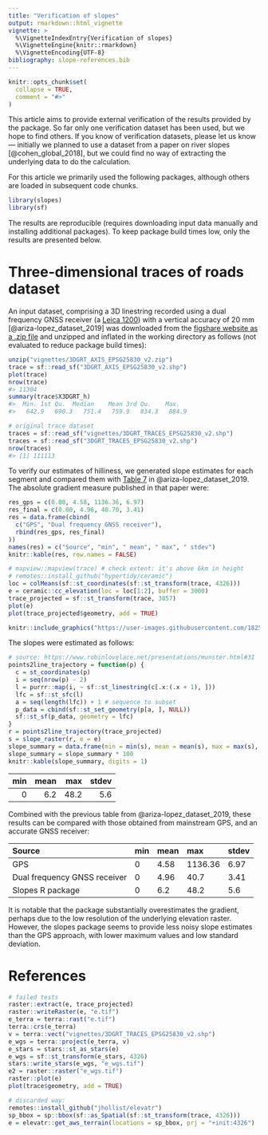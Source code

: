 ```yaml
---
title: "Verification of slopes"
output: rmarkdown::html_vignette
vignette: >
  %\VignetteIndexEntry{Verification of slopes}
  %\VignetteEngine{knitr::rmarkdown}
  %\VignetteEncoding{UTF-8}
bibliography: slope-references.bib
---
```


```r
knitr::opts_chunk$set(
  collapse = TRUE,
  comment = "#>"
)
```

This article aims to provide external verification of the results provided by the package.
So far only one verification dataset has been used, but we hope to find others.
If you know of verification datasets, please let us know --- initially we planned to use a dataset from a paper on river slopes [@cohen_global_2018], but we could find no way of extracting the underlying data to do the calculation.

For this article we primarily used the following packages, although others are loaded in subsequent code chunks.

```r
library(slopes)
library(sf)
```

The results are reproducible (requires downloading input data manually and installing additional packages).
To keep package build times low, only the results are presented below.


# Three-dimensional traces of roads dataset

An input dataset, comprising a 3D linestring recorded using a dual frequency GNSS receiver (a [Leica 1200](https://gef.nerc.ac.uk/equipment/gnss/1200/1200_overview.php)) with a vertical accuracy of 20 mm
<!-- 138 GPS 3D traces of a hilly road from a peer reviewed journal article -->
[@ariza-lopez_dataset_2019] was downloaded from the 
<!-- [figshare website as a .zip file](https://ndownloader.figshare.com/files/14331197) - raw data -->
[figshare website as a .zip file](https://ndownloader.figshare.com/files/14331185)
and unzipped and inflated in the working directory as follows (not evaluated to reduce package build times): 

```r
unzip("vignettes/3DGRT_AXIS_EPSG25830_v2.zip")
trace = sf::read_sf("3DGRT_AXIS_EPSG25830_v2.shp")
plot(trace)
nrow(trace)
#> 11304
summary(trace$X3DGRT_h)
#>  Min. 1st Qu.  Median    Mean 3rd Qu.    Max. 
#>   642.9   690.3   751.4   759.9   834.3   884.9 
```


```r
# original trace dataset
traces = sf::read_sf("vignettes/3DGRT_TRACES_EPSG25830_v2.shp")
traces = sf::read_sf("3DGRT_TRACES_EPSG25830_v2.shp")
nrow(traces)
#> [1] 111113
```

To verify our estimates of hilliness, we generated slope estimates for each segment and compared them with [Table 7](https://www.nature.com/articles/s41597-019-0147-x/tables/7) in @ariza-lopez_dataset_2019.
The absolute gradient measure published in that paper were:

```r
res_gps = c(0.00, 4.58, 1136.36, 6.97)
res_final = c(0.00, 4.96, 40.70, 3.41)
res = data.frame(cbind(
  c("GPS", "Dual frequency GNSS receiver"),
  rbind(res_gps, res_final)
))
names(res) = c("Source", "min", " mean", " max", " stdev")
knitr::kable(res, row.names = FALSE)
```

```r
# mapview::mapview(trace) # check extent: it's above 6km in height
# remotes::install_github("hypertidy/ceramic")
loc = colMeans(sf::st_coordinates(sf::st_transform(trace, 4326)))
e = ceramic::cc_elevation(loc = loc[1:2], buffer = 3000)
trace_projected = sf::st_transform(trace, 3857)
plot(e)
plot(trace_projected$geometry, add = TRUE)
```

```r
knitr::include_graphics("https://user-images.githubusercontent.com/1825120/81125221-75c06780-8f2f-11ea-8cea-ad6322ef99e7.png")
```

The slopes were estimated as follows:

```r
# source: https://www.robinlovelace.net/presentations/munster.html#31
points2line_trajectory = function(p) {
  c = st_coordinates(p)
  i = seq(nrow(p) - 2)
  l = purrr::map(i, ~ sf::st_linestring(c[.x:(.x + 1), ]))
  lfc = sf::st_sfc(l)
  a = seq(length(lfc)) + 1 # sequence to subset
  p_data = cbind(sf::st_set_geometry(p[a, ], NULL))
  sf::st_sf(p_data, geometry = lfc)
}
r = points2line_trajectory(trace_projected)
s = slope_raster(r, e = e)
slope_summary = data.frame(min = min(s), mean = mean(s), max = max(s), stdev = sd(s))
slope_summary = slope_summary * 100
knitr::kable(slope_summary, digits = 1)
```

| min| mean|  max| stdev|
|---:|----:|----:|-----:|
|   0|  6.2| 48.2|   5.6|

Combined with the previous table from @ariza-lopez_dataset_2019, these results can be compared with those obtained from mainstream GPS, and an accurate GNSS receiver:

|Source                       |min | mean | max    | stdev |
|:----------------------------|:---|:-----|:-------|:------|
|GPS                          |0   |4.58  |1136.36 |6.97   |
|Dual frequency GNSS receiver |0   |4.96  |40.7    |3.41   |
|Slopes R package             |0   |6.2   |48.2    |5.6    |

It is notable that the package substantially overestimates the gradient, perhaps due to the low resolution of the underlying elevation raster.
However, the slopes package seems to provide less noisy slope estimates than the GPS approach, with lower maximum values and low standard deviation.

# References




```r
# failed tests
raster::extract(e, trace_projected)
raster::writeRaster(e, "e.tif")
e_terra = terra::rast("e.tif")
terra::crs(e_terra)
v = terra::vect("vignettes/3DGRT_TRACES_EPSG25830_v2.shp")
e_wgs = terra::project(e_terra, v)
e_stars = stars::st_as_stars(e)
e_wgs = sf::st_transform(e_stars, 4326)
stars::write_stars(e_wgs, "e_wgs.tif")
e2 = raster::raster("e_wgs.tif")
raster::plot(e)
plot(trace$geometry, add = TRUE)
```


```r
# discarded way:
remotes::install_github("jhollist/elevatr")
sp_bbox = sp::bbox(sf::as_Spatial(sf::st_transform(trace, 4326)))
e = elevatr::get_aws_terrain(locations = sp_bbox, prj = "+init:4326")
```

